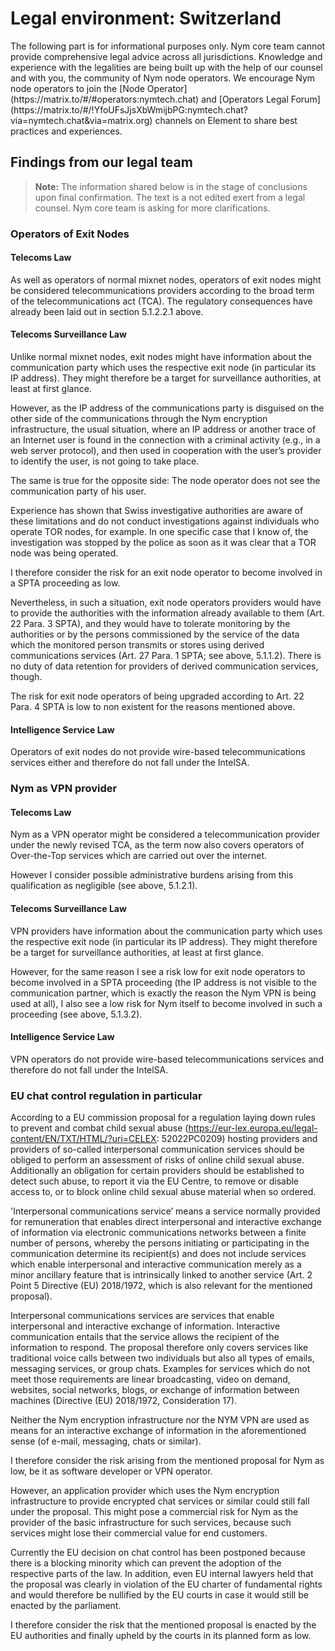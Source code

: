 
# Legal environment: Switzerland

<Callout type="warning" emoji="⚠️">
The following part is for informational purposes only. Nym core team cannot provide comprehensive legal advice across all jurisdictions. Knowledge and experience with the legalities are being built up with the help of our counsel and with you, the community of Nym node operators. We encourage Nym node operators to join the [Node Operator](https://matrix.to/#/#operators:nymtech.chat) and [Operators Legal Forum](https://matrix.to/#/!YfoUFsJjsXbWmijbPG:nymtech.chat?via=nymtech.chat&via=matrix.org) channels on Element to share best practices and experiences.
</Callout>

## Findings from our legal team

> **Note:** The information shared below is in the stage of conclusions upon final confirmation. The text is a not edited exert from a legal counsel. Nym core team is asking for more clarifications. 

### Operators of Exit Nodes

#### Telecoms Law

As well as operators of normal mixnet nodes, operators of exit nodes might be considered telecommunications providers according to the broad term of the telecommunications act (TCA).
The regulatory consequences have already been laid out in section 5.1.2.2.1 above.

#### Telecoms Surveillance Law

Unlike normal mixnet nodes, exit nodes might have information about the communication party which uses the respective exit node (in particular its IP address). They might therefore be a target for surveillance authorities, at least at first glance.

However, as the IP address of the communications party is disguised on the other side of the communications through the Nym encryption infrastructure, the usual situation, where an IP address or another trace of an Internet user is found in the connection with a criminal activity (e.g., in a web server protocol), and then used in cooperation with the user’s provider to identify the user, is not going to take place.
 
The same is true for the opposite side: The node operator does not see the communication party of his user.

Experience has shown that Swiss investigative authorities are aware of these limitations and do not conduct investigations against individuals who operate TOR nodes, for example. In one specific case that I know of, the investigation was stopped by the police as soon as it was clear that a TOR node was being operated.

I therefore consider the risk for an exit node operator to become involved in a SPTA proceeding as low.

Nevertheless, in such a situation, exit node operators providers would have to provide the authorities with the information already available to them (Art. 22 Para. 3 SPTA), and they would have to tolerate monitoring by the authorities or by the persons commissioned by the service of the data which the monitored person transmits or stores using derived communications services (Art. 27 Para. 1 SPTA; see above, 5.1.1.2). There is no duty of data retention for providers of derived communication services, though.

The risk for exit node operators of being upgraded according to Art. 22 Para. 4 SPTA is low to non existent for the reasons mentioned above.

#### Intelligence Service Law

Operators of exit nodes do not provide wire-based telecommunications services either and therefore do not fall under the IntelSA.

### Nym as VPN provider

#### Telecoms Law

Nym as a VPN operator might be considered a telecommunication provider under the newly revised TCA, as the term now also covers operators of Over-the-Top services which are carried out over the internet. 

However I consider possible administrative burdens arising from this qualification as negligible (see above, 5.1.2.1).

#### Telecoms Surveillance Law

VPN providers have information about the communication party which uses the respective exit node (in particular its IP address). They might therefore be a target for surveillance authorities, at least at first glance.

However, for the same reason I see a risk low for exit node operators to become involved in a SPTA proceeding (the IP address is not visible to the communication partner, which is exactly the reason the Nym VPN is being used at all), I also see a low risk for Nym itself to become involved in such a proceeding (see above, 5.1.3.2).

#### Intelligence Service Law

VPN operators do not provide wire-based telecommunications services and therefore do not fall under the IntelSA.

### EU chat control regulation in particular

According to a EU commission proposal for a regulation laying down rules to prevent and combat child sexual abuse (https://eur-lex.europa.eu/legal-content/EN/TXT/HTML/?uri=CELEX: 52022PC0209) hosting providers and providers of so-called interpersonal communication services should be obliged to perform an assessment of risks of online child sexual abuse. Additionally an obligation for certain providers should be established to detect such abuse, to report it via the EU Centre, to remove or disable access to, or to block online child sexual abuse material when so ordered.

'Interpersonal communications service’ means a service normally provided for remuneration that enables direct interpersonal and interactive exchange of information via electronic communications networks between a finite number of persons, whereby the persons initiating or participating in the communication determine its recipient(s) and does not include services which enable interpersonal and interactive communication merely as a minor ancillary feature that is intrinsically linked to another service (Art. 2 Point 5 Directive (EU) 2018/1972, which is also relevant for the mentioned proposal).

Interpersonal communications services are services that enable interpersonal and interactive exchange of information. Interactive communication entails that the service allows the recipient of the information to respond. The proposal therefore only covers services like traditional voice calls between two individuals but also all types of emails, messaging services, or group chats. Examples for services which do not meet those requirements are linear broadcasting, video on demand, websites, social networks, blogs, or exchange of information between machines (Directive (EU) 2018/1972, Consideration 17).

Neither the Nym encryption infrastructure nor the NYM VPN are used as means for an interactive exchange of information in the aforementioned sense (of e-mail, messaging, chats or similar).
 
I therefore consider the risk arising from the mentioned proposal for Nym as low, be it as software developer or VPN operator. 

However, an application provider which uses the Nym encryption infrastructure to provide encrypted chat services or similar could still fall under the proposal. This might pose a commercial risk for Nym as the provider of the basic infrastructure for such services, because such services might lose their commercial value for end customers.

Currently the EU decision on chat control has been postponed because there is a blocking minority which can prevent the adoption of the respective parts of the law. In addition, even EU internal lawyers held that the proposal was clearly in violation of the EU charter of fundamental rights and would therefore be nullified by the EU courts in case it would still be enacted by the parliament. 

I therefore consider the risk that the mentioned proposal is enacted by the EU authorities and finally upheld by the courts in its planned form as low.

